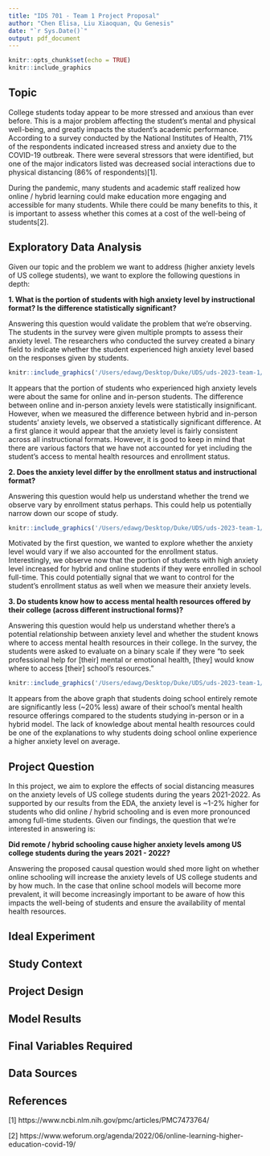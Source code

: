 ```yaml
---
title: "IDS 701 - Team 1 Project Proposal"
author: "Chen Elisa, Liu Xiaoquan, Qu Genesis"
date: "`r Sys.Date()`"
output: pdf_document
---
```


```r
knitr::opts_chunk$set(echo = TRUE)
knitr::include_graphics
```

## **Topic**
College students today appear to be more stressed and anxious than ever before. This is a major problem affecting the student's mental and physical well-being, and greatly impacts the student's academic performance. According to a survey conducted by the National Institutes of Health, 71% of the respondents indicated increased stress and anxiety due to the COVID-19 outbreak. There were several stressors that were identified, but one of the major indicators listed was decreased social interactions due to physical distancing (86% of respondents)[1]. 

During the pandemic, many students and academic staff realized how online / hybrid learning could make education more engaging and accessible for many students. While there could be many benefits to this, it is important to assess whether this comes at a cost of the well-being of students[2].

## **Exploratory Data Analysis**
Given our topic and the problem we want to address (higher anxiety levels of US college students), we want to explore the following questions in depth:

**1. What is the portion of students with high anxiety level by instructional format? Is the difference statistically significant?**

Answering this question would validate the problem that we're observing. The students in the survey were given multiple prompts to assess their anxiety level. The researchers who conducted the survey created a binary field to indicate whether the student experienced high anxiety level based on the responses given by students. 

```r
knitr::include_graphics('/Users/edawg/Desktop/Duke/UDS/uds-2023-team-1/30_intermediate_files/EDA_1.png')
```

It appears that the portion of students who experienced high anxiety levels were about the same for online and in-person students. The difference between online and in-person anxiety levels were statistically insignificant. However, when we measured the difference between hybrid and in-person students' anxiety levels, we observed a statistically significant difference. At a first glance it would appear that the anxiety level is fairly consistent across all instructional formats. However, it is good to keep in mind that there are various factors that we have not accounted for yet including the student's access to mental health resources and enrollment status. 

**2. Does the anxiety level differ by the enrollment status and instructional format?** 

Answering this question would help us understand whether the trend we observe vary by enrollment status perhaps. This could help us potentially narrow down our scope of study.

```r
knitr::include_graphics('/Users/edawg/Desktop/Duke/UDS/uds-2023-team-1/30_intermediate_files/EDA_2.png')
```

Motivated by the first question, we wanted to explore whether the anxiety level would vary if we also accounted for the enrollment status. Interestingly, we observe now that the portion of students with high anxiety level increased for hybrid and online students if they were enrolled in school full-time. This could potentially signal that we want to control for the student's enrollment status as well when we measure their anxiety levels. 

**3. Do students know how to access mental health resources offered by their college (across different instructional forms)?** 

Answering this question would help us understand whether there's a potential relationship between anxiety level and whether the student knows where to access mental health resources in their college. In the survey, the students were asked to evaluate on a binary scale if they were "to seek professional help for [their] mental or emotional health, [they] would know where to access [their] school’s
resources." 

```r
knitr::include_graphics('/Users/edawg/Desktop/Duke/UDS/uds-2023-team-1/30_intermediate_files/EDA_3.png')
```

It appears from the above graph that students doing school entirely remote are significantly less (~20% less) aware of their school's mental health resource offerings compared to the students studying in-person or in a hybrid model. The lack of knowledge about mental health resources could be one of the explanations to why students doing school online experience a higher anxiety level on average. 

## **Project Question**

In this project, we aim to explore the effects of social distancing measures on the anxiety levels of US college students during the years 2021-2022. As supported by our results from the EDA, the anxiety level is ~1-2% higher for students who did online / hybrid schooling and is even more pronounced among full-time students. Given our findings, the question that we're interested in answering is:

**Did remote / hybrid schooling cause higher anxiety levels among US college students during the years 2021 - 2022?**

Answering the proposed causal question would shed more light on whether online schooling will increase the anxiety levels of US college students and by how much. In the case that online school models will become more prevalent, it will become increasingly important to be aware of how this impacts the well-being of students and ensure the availability of mental health resources. 

## **Ideal Experiment**

## **Study Context**

## **Project Design**

## **Model Results**

## **Final Variables Required**

## **Data Sources**

## **References**
[1] https://www.ncbi.nlm.nih.gov/pmc/articles/PMC7473764/

[2] https://www.weforum.org/agenda/2022/06/online-learning-higher-education-covid-19/ 
